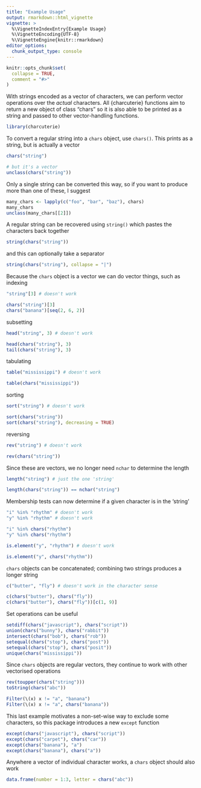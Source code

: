 ```yaml
---
title: "Example Usage"
output: rmarkdown::html_vignette
vignette: >
  %\VignetteIndexEntry{Example Usage}
  %\VignetteEncoding{UTF-8}
  %\VignetteEngine{knitr::rmarkdown}
editor_options: 
  chunk_output_type: console
---
```


```r
knitr::opts_chunk$set(
  collapse = TRUE,
  comment = "#>"
)
```

With strings encoded as a vector of characters, we can perform vector operations 
over the _actual_ characters. All {charcuterie} functions aim to return a new 
object of class "chars" so it is also able to be printed as a string and passed 
to other vector-handling functions.

```r
library(charcuterie)
```

To convert a regular string into a `chars` object, use `chars()`. This prints as 
a string, but is actually a vector

```r
chars("string")

# but it's a vector
unclass(chars("string"))
```

Only a single string can be converted this way, so if you want to produce more 
than one of these, I suggest

```r
many_chars <- lapply(c("foo", "bar", "baz"), chars)
many_chars
unclass(many_chars[[2]])
```

A regular string can be recovered using `string()` which pastes the characters 
back together

```r
string(chars("string"))
```

and this can optionally take a separator

```r
string(chars("string"), collapse = "|")
```

Because the `chars` object is a vector we can do vector things, such as indexing

```r
"string"[3] # doesn't work

chars("string")[3]
chars("banana")[seq(2, 6, 2)]
```

subsetting

```r
head("string", 3) # doesn't work

head(chars("string"), 3)
tail(chars("string"), 3)
```

tabulating

```r
table("mississippi") # doesn't work

table(chars("mississippi"))
```

sorting

```r
sort("string") # doesn't work

sort(chars("string"))
sort(chars("string"), decreasing = TRUE)
```

reversing

```r
rev("string") # doesn't work

rev(chars("string"))
```

Since these are vectors, we no longer need `nchar` to determine the length

```r
length("string") # just the one 'string'

length(chars("string")) == nchar("string")
```

Membership tests can now determine if a given character is in the 'string'

```r
"i" %in% "rhythm" # doesn't work
"y" %in% "rhythm" # doesn't work

"i" %in% chars("rhythm")
"y" %in% chars("rhythm")

is.element("y", "rhythm") # doesn't work

is.element("y", chars("rhythm"))
```

`chars` objects can be concatenated; combining two strings produces a longer string

```r
c("butter", "fly") # doesn't work in the character sense

c(chars("butter"), chars("fly"))
c(chars("butter"), chars("fly"))[c(1, 9)]
```

Set operations can be useful

```r
setdiff(chars("javascript"), chars("script"))
union(chars("bunny"), chars("rabbit"))
intersect(chars("bob"), chars("rob"))
setequal(chars("stop"), chars("post"))
setequal(chars("stop"), chars("posit"))
unique(chars("mississippi"))
```

Since `chars` objects are regular vectors, they continue to work with 
other vectorised operations

```r
rev(toupper(chars("string")))
toString(chars("abc"))

Filter(\(x) x != "a", "banana")
Filter(\(x) x != "a", chars("banana"))
```

This last example motivates a non-set-wise way to exclude some characters, so this 
package introduces a new `except` function

```r
except(chars("javascript"), chars("script"))
except(chars("carpet"), chars("car"))
except(chars("banana"), "a")
except(chars("banana"), chars("a"))
```

Anywhere a vector of individual character works, a `chars` object should also work

```r
data.frame(number = 1:3, letter = chars("abc"))
```
